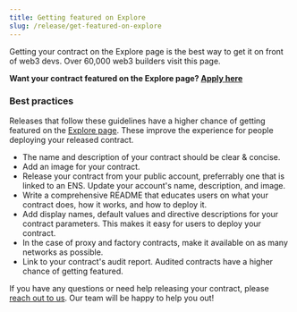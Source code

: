 ```yaml
---
title: Getting featured on Explore
slug: /release/get-featured-on-explore
---
```



Getting your contract on the Explore page is the best way to get it on front of web3 devs. Over 60,000 web3 builders visit this page. 

**Want your contract featured on the Explore page? [Apply here](https://form.typeform.com/to/FAwehBFl)** 


### Best practices

Releases that follow these guidelines have a higher chance of getting featured on the <a href="https://thirdweb.com/explore">Explore page</a>. These improve the experience for people deploying your released contract.

- The name and description of your contract should be clear & concise.
- Add an image for your contract. 
- Release your contract from your public account, preferrably one that is linked to an ENS. Update your account's name, description, and image. 
- Write a comprehensive README that educates users on what your contract does, how it works, and how to deploy it.
- Add display names, default values and directive descriptions for your contract parameters. This makes it easy for users to deploy your contract.
- In the case of proxy and factory contracts, make it available on as many networks as possible.
- Link to your contract's audit report. Audited contracts have a higher chance of getting featured.


If you have any questions or need help releasing your contract, please [reach out to us](https://support.thirdweb.com/how-to-reach-us/gY4SUcfwkzcy5XjnWZvYiE). Our team will be happy to help you out!